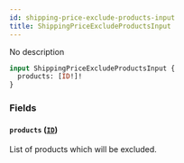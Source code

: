 ```yaml
---
id: shipping-price-exclude-products-input
title: ShippingPriceExcludeProductsInput
---
```


No description

```graphql
input ShippingPriceExcludeProductsInput {
  products: [ID!]!
}
```

### Fields

#### `products` ([`ID`](../../../developer/api-reference/scalars/id))

List of products which will be excluded.
